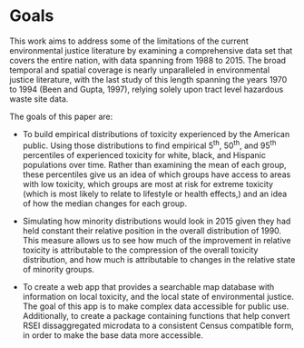 # Goals {#goals}

This work aims to address some of the limitations of the current environmental justice literature by examining a comprehensive data set that covers the entire nation, with data spanning from 1988 to 2015. The broad temporal and spatial coverage is nearly unparalleled in environmental justice literature, with the last study of this length spanning the years 1970 to 1994 (Been and Gupta, 1997), relying solely upon tract level hazardous waste site data. 

The goals of this paper are:

* To build empirical distributions of toxicity experienced by the American public. Using those distributions to find empirical 5^th^, 50^th^, and 95^th^ percentiles of experienced toxicity for white, black, and Hispanic populations over time. Rather than examining the mean of each group, these percentiles give us an idea of which groups have access to areas with low toxicity, which groups are most at risk for extreme toxicity (which is most likely to relate to lifestyle or health effects,) and an idea of how the median changes for each group. 

* Simulating how minority distributions would look in 2015 given they had held constant their relative position in the overall distribution of 1990. This measure allows us to see how much of the improvement in relative toxicity is attributable to the compression of the overall toxicity distribution, and how much is attributable to changes in the relative state of minority groups. 

* To create a web app that provides a searchable map database with information on local toxicity, and the local state of environmental justice. The goal of this app is to make complex data accessible for public use. Additionally, to create a package containing functions that help convert RSEI dissaggregated microdata to a consistent Census compatible form, in order to make the base data more accessible. 
